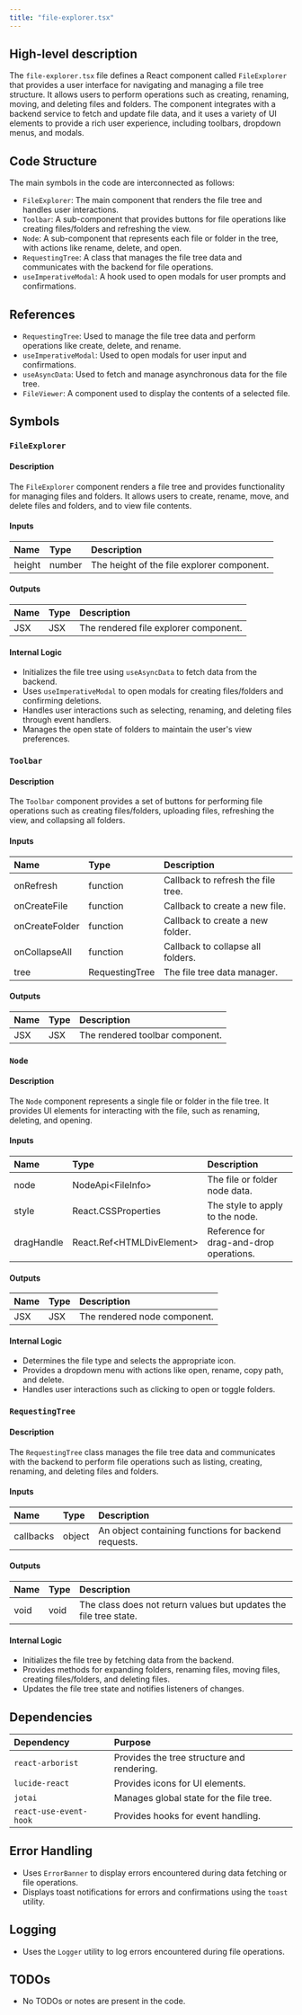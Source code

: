 ```yaml
---
title: "file-explorer.tsx"
---
```


## High-level description

The `file-explorer.tsx` file defines a React component called `FileExplorer` that provides a user interface for navigating and managing a file tree structure. It allows users to perform operations such as creating, renaming, moving, and deleting files and folders. The component integrates with a backend service to fetch and update file data, and it uses a variety of UI elements to provide a rich user experience, including toolbars, dropdown menus, and modals.

## Code Structure

The main symbols in the code are interconnected as follows:
- `FileExplorer`: The main component that renders the file tree and handles user interactions.
- `Toolbar`: A sub-component that provides buttons for file operations like creating files/folders and refreshing the view.
- `Node`: A sub-component that represents each file or folder in the tree, with actions like rename, delete, and open.
- `RequestingTree`: A class that manages the file tree data and communicates with the backend for file operations.
- `useImperativeModal`: A hook used to open modals for user prompts and confirmations.

## References

- `RequestingTree`: Used to manage the file tree data and perform operations like create, delete, and rename.
- `useImperativeModal`: Used to open modals for user input and confirmations.
- `useAsyncData`: Used to fetch and manage asynchronous data for the file tree.
- `FileViewer`: A component used to display the contents of a selected file.

## Symbols

### `FileExplorer`
#### Description
The `FileExplorer` component renders a file tree and provides functionality for managing files and folders. It allows users to create, rename, move, and delete files and folders, and to view file contents.

#### Inputs
| Name   | Type   | Description          |
|:-------|:-------|:---------------------|
| height | number | The height of the file explorer component. |

#### Outputs
| Name | Type | Description |
|:-----|:-----|:------------|
| JSX  | JSX  | The rendered file explorer component. |

#### Internal Logic
- Initializes the file tree using `useAsyncData` to fetch data from the backend.
- Uses `useImperativeModal` to open modals for creating files/folders and confirming deletions.
- Handles user interactions such as selecting, renaming, and deleting files through event handlers.
- Manages the open state of folders to maintain the user's view preferences.

### `Toolbar`
#### Description
The `Toolbar` component provides a set of buttons for performing file operations such as creating files/folders, uploading files, refreshing the view, and collapsing all folders.

#### Inputs
| Name          | Type     | Description |
|:--------------|:---------|:------------|
| onRefresh     | function | Callback to refresh the file tree. |
| onCreateFile  | function | Callback to create a new file. |
| onCreateFolder| function | Callback to create a new folder. |
| onCollapseAll | function | Callback to collapse all folders. |
| tree          | RequestingTree | The file tree data manager. |

#### Outputs
| Name | Type | Description |
|:-----|:-----|:------------|
| JSX  | JSX  | The rendered toolbar component. |

### `Node`
#### Description
The `Node` component represents a single file or folder in the file tree. It provides UI elements for interacting with the file, such as renaming, deleting, and opening.

#### Inputs
| Name       | Type                  | Description |
|:-----------|:----------------------|:------------|
| node       | NodeApi&lt;FileInfo&gt;     | The file or folder node data. |
| style      | React.CSSProperties   | The style to apply to the node. |
| dragHandle | React.Ref&lt;HTMLDivElement&gt; | Reference for drag-and-drop operations. |

#### Outputs
| Name | Type | Description |
|:-----|:-----|:------------|
| JSX  | JSX  | The rendered node component. |

#### Internal Logic
- Determines the file type and selects the appropriate icon.
- Provides a dropdown menu with actions like open, rename, copy path, and delete.
- Handles user interactions such as clicking to open or toggle folders.

### `RequestingTree`
#### Description
The `RequestingTree` class manages the file tree data and communicates with the backend to perform file operations such as listing, creating, renaming, and deleting files and folders.

#### Inputs
| Name      | Type   | Description |
|:----------|:-------|:------------|
| callbacks | object | An object containing functions for backend requests. |

#### Outputs
| Name | Type | Description |
|:-----|:-----|:------------|
| void | void | The class does not return values but updates the file tree state. |

#### Internal Logic
- Initializes the file tree by fetching data from the backend.
- Provides methods for expanding folders, renaming files, moving files, creating files/folders, and deleting files.
- Updates the file tree state and notifies listeners of changes.

## Dependencies

| Dependency      | Purpose                                      |
|:----------------|:---------------------------------------------|
| `react-arborist`| Provides the tree structure and rendering.   |
| `lucide-react`  | Provides icons for UI elements.              |
| `jotai`         | Manages global state for the file tree.      |
| `react-use-event-hook` | Provides hooks for event handling.    |

## Error Handling
- Uses `ErrorBanner` to display errors encountered during data fetching or file operations.
- Displays toast notifications for errors and confirmations using the `toast` utility.

## Logging
- Uses the `Logger` utility to log errors encountered during file operations.

## TODOs
- No TODOs or notes are present in the code.